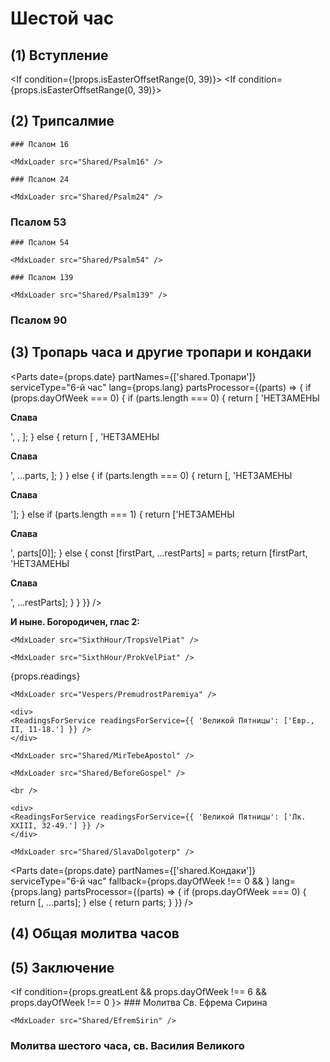 
# Шестой час

## (1) Вступление

<If condition={!props.isEasterOffsetRange(0, 39)}>
    <MdxLoader src="Shared/Pridite3" />
</If>
<If condition={props.isEasterOffsetRange(0, 39)}>
    <MdxLoader src="Shared/EasterTroparion3x" chitaetsa />
</If>

## (2) Трипсалмие

<If condition={!props.isEasterOffsetRange(-2)}>
    
    ### Псалом 16
    
    <MdxLoader src="Shared/Psalm16" />
    
    ### Псалом 24
    
    <MdxLoader src="Shared/Psalm24" />

</If>

### Псалом 53

<MdxLoader src="Shared/Psalm53" />

<If condition={!props.isEasterOffsetRange(-2)}>
    
    ### Псалом 54
    
    <MdxLoader src="Shared/Psalm54" />
    
</If>

<If condition={props.isEasterOffsetRange(-2)}>
    
    ### Псалом 139
    
    <MdxLoader src="Shared/Psalm139" />
    
</If>


### Псалом 90

<MdxLoader src="Shared/Psalm90" />

<MdxLoader src="Shared/AfterTripsalm" />

<MdxLoader src="Shared/GospodiPomiluy3" />

## (3) Тропарь часа и другие тропари и кондаки

<Parts
    date={props.date}
    partNames={['shared.Тропари']}
    serviceType="6-й час"
    lang={props.lang}
    partsProcessor={(parts) => {
        if (props.dayOfWeek === 0) {
            if (parts.length === 0) {
                return [
                    'НЕТЗАМЕНЫ<p><strong>Слава</strong></p>',
                    <SundayTroparions date={props.date} day={props.day} />,
                ];
            } else {
                return [
                    <SundayTroparions date={props.date} day={props.day} />,
                    'НЕТЗАМЕНЫ<p><strong>Слава</strong></p>',
                    ...parts,
                ];
            }
        } else {
            if (parts.length === 0) {
                return [<Tropar6Chasa />, 'НЕТЗАМЕНЫ<p><strong>Слава</strong></p>'];
            } else if (parts.length === 1) {
                return ['НЕТЗАМЕНЫ<p><strong>Слава</strong></p>', parts[0]];
            } else {
                const [firstPart, ...restParts] = parts;
                return [firstPart, 'НЕТЗАМЕНЫ<p><strong>Слава</strong></p>', ...restParts];
            }
        }
    }}
/>

**И ныне. Богородичен, глас 2:**

<MdxLoader src="SixthHour/Bogorodichen" />

<If condition={props.isEasterOffsetRange(-2)}>
    
    <MdxLoader src="SixthHour/TropsVelPiat" />
    
    <MdxLoader src="SixthHour/ProkVelPiat" />
    
</If>
    
{props.readings}

<If condition={props.isEasterOffsetRange(-2)}>
    
    <MdxLoader src="Vespers/PremudrostParemiya" />
    
    <div>
    <ReadingsForService readingsForService={{ 'Великой Пятницы': ['Евр., II, 11-18.'] }} />
    </div>

    <MdxLoader src="Shared/MirTebeApostol" />
    
    <MdxLoader src="Shared/BeforeGospel" />
    
    <br />
    
    <div>
    <ReadingsForService readingsForService={{ 'Великой Пятницы': ['Лк. XXIII, 32-49.'] }} />
    </div>
    
    <MdxLoader src="Shared/SlavaDolgoterp" />

</If>

<MdxLoader src="SixthHour/Tropar6Chasa2" />

<MdxLoader src="Shared/STrisvatogo" />

<Parts
    date={props.date}
    partNames={['shared.Кондаки']}
    serviceType="6-й час"
    fallback={props.dayOfWeek !== 0 && <MdxLoader src="SixthHour/Kondaks" dayOfWeek={props.dayOfWeek} />}
    lang={props.lang}
    partsProcessor={(parts) => {
        if (props.dayOfWeek === 0) {
            return [<SundayKondacs date={props.date} day={props.day} />, ...parts];
        } else {
            return parts;
        }
    }}
/>

<MdxLoader src="Shared/GospodiPomiluy40" />

## (4) Общая молитва часов

<MdxLoader src="Shared/MolitvaChasov" />

## (5) Заключение

<MdxLoader src="Shared/ZakluchenieChasov" />

<If condition={props.greatLent && props.dayOfWeek !== 6 && props.dayOfWeek !== 0 }>
    ### Молитва Св. Ефрема Сирина

    <MdxLoader src="Shared/EfremSirin" />

</If>

### Молитва шестого часа, св. Василия Великого

<MdxLoader src="SixthHour/Molitva6Chasa" />

